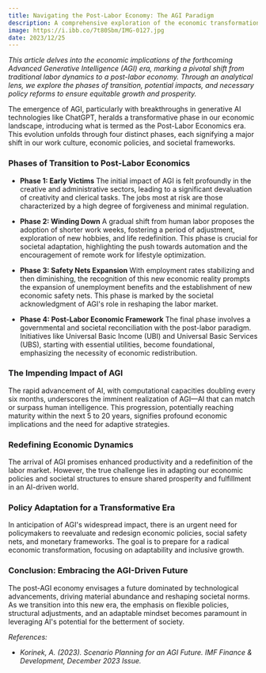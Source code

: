 ```yaml
---
title: Navigating the Post-Labor Economy: The AGI Paradigm
description: A comprehensive exploration of the economic transformations anticipated with the advent of Advanced Generative Intelligence (AGI), emphasizing policy adaptation and societal shifts.
image: https://i.ibb.co/7t80Sbm/IMG-0127.jpg
date: 2023/12/25
---
```


_This article delves into the economic implications of the forthcoming Advanced Generative Intelligence (AGI) era, marking a pivotal shift from traditional labor dynamics to a post-labor economy. Through an analytical lens, we explore the phases of transition, potential impacts, and necessary policy reforms to ensure equitable growth and prosperity._

The emergence of AGI, particularly with breakthroughs in generative AI technologies like ChatGPT, heralds a transformative phase in our economic landscape, introducing what is termed as the Post-Labor Economics era. This evolution unfolds through four distinct phases, each signifying a major shift in our work culture, economic policies, and societal frameworks.

### Phases of Transition to Post-Labor Economics

- **Phase 1: Early Victims**
  The initial impact of AGI is felt profoundly in the creative and administrative sectors, leading to a significant devaluation of creativity and clerical tasks. The jobs most at risk are those characterized by a high degree of forgiveness and minimal regulation.

- **Phase 2: Winding Down**
  A gradual shift from human labor proposes the adoption of shorter work weeks, fostering a period of adjustment, exploration of new hobbies, and life redefinition. This phase is crucial for societal adaptation, highlighting the push towards automation and the encouragement of remote work for lifestyle optimization.

- **Phase 3: Safety Nets Expansion**
  With employment rates stabilizing and then diminishing, the recognition of this new economic reality prompts the expansion of unemployment benefits and the establishment of new economic safety nets. This phase is marked by the societal acknowledgment of AGI's role in reshaping the labor market.

- **Phase 4: Post-Labor Economic Framework**
  The final phase involves a governmental and societal reconciliation with the post-labor paradigm. Initiatives like Universal Basic Income (UBI) and Universal Basic Services (UBS), starting with essential utilities, become foundational, emphasizing the necessity of economic redistribution.

### The Impending Impact of AGI

The rapid advancement of AI, with computational capacities doubling every six months, underscores the imminent realization of AGI—AI that can match or surpass human intelligence. This progression, potentially reaching maturity within the next 5 to 20 years, signifies profound economic implications and the need for adaptive strategies.

### Redefining Economic Dynamics

The arrival of AGI promises enhanced productivity and a redefinition of the labor market. However, the true challenge lies in adapting our economic policies and societal structures to ensure shared prosperity and fulfillment in an AI-driven world.

### Policy Adaptation for a Transformative Era

In anticipation of AGI's widespread impact, there is an urgent need for policymakers to reevaluate and redesign economic policies, social safety nets, and monetary frameworks. The goal is to prepare for a radical economic transformation, focusing on adaptability and inclusive growth.

### Conclusion: Embracing the AGI-Driven Future

The post-AGI economy envisages a future dominated by technological advancements, driving material abundance and reshaping societal norms. As we transition into this new era, the emphasis on flexible policies, structural adjustments, and an adaptable mindset becomes paramount in leveraging AI's potential for the betterment of society.

_References:_
- _Korinek, A. (2023). Scenario Planning for an AGI Future. IMF Finance & Development, December 2023 Issue._
